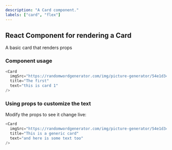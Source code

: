 ```yaml
---
description: "A Card component."
labels: ["card", "flex"]
---
```



## React Component for rendering a Card

A basic card that renders props

### Component usage

```js
<Card
  imgSrc="https://randomwordgenerator.com/img/picture-generator/54e1d3424d52ad14f1dc8460962e33791c3ad6e04e507440722d72d59144cd_640.jpg"
  title="The first"
  text="this is card 1"
/>
```

### Using props to customize the text

Modify the props to see it change live:

```js live
<Card
  imgSrc="https://randomwordgenerator.com/img/picture-generator/54e1d3424d52ad14f1dc8460962e33791c3ad6e04e507440722d72d59144cd_640.jpg"
  title="This is a generic card"
  text="and here is some text too"
/>
```
